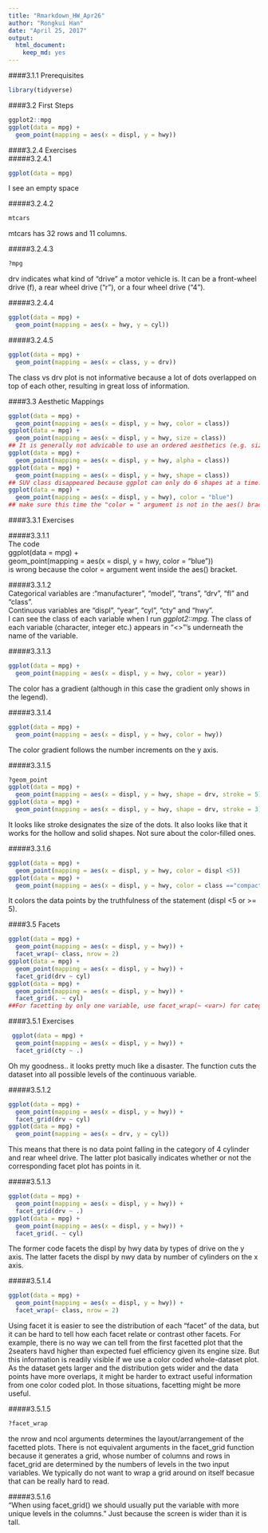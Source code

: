 ```yaml
---
title: "Rmarkdown_HW_Apr26"
author: "Rongkui Han"
date: "April 25, 2017"
output: 
  html_document: 
    keep_md: yes
--- 
```


####3.1.1 Prerequisites  
```r
library(tidyverse)
```

####3.2 First Steps  
```r
ggplot2::mpg
ggplot(data = mpg) + 
  geom_point(mapping = aes(x = displ, y = hwy))
```

####3.2.4 Exercises  
#####3.2.4.1   
```r
ggplot(data = mpg)
```

I see an empty space  

#####3.2.4.2   
```r
mtcars
```

mtcars has 32 rows and 11 columns.  

#####3.2.4.3   
```r
?mpg
```

drv indicates what kind of "drive" a motor vehicle is. It can be a front-wheel drive (f), a rear wheel drive ("r"), or a four wheel drive ("4").  

#####3.2.4.4   
```r
ggplot(data = mpg) +
  geom_point(mapping = aes(x = hwy, y = cyl))
```

#####3.2.4.5   
```r
ggplot(data = mpg) +
  geom_point(mapping = aes(x = class, y = drv))
```

The class vs drv plot is not informative because a lot of dots overlapped on top of each other, resulting in great loss of information.  

####3.3 Aesthetic Mappings   
```r
ggplot(data = mpg) + 
  geom_point(mapping = aes(x = displ, y = hwy, color = class))
ggplot(data = mpg) + 
  geom_point(mapping = aes(x = displ, y = hwy, size = class))
## It is generally not advicable to use an ordered aesthetics (e.g. size) for an unordered variable (e.g. class)
ggplot(data = mpg) + 
  geom_point(mapping = aes(x = displ, y = hwy, alpha = class))
ggplot(data = mpg) + 
  geom_point(mapping = aes(x = displ, y = hwy, shape = class))
## SUV class disappeared because ggplot can only do 6 shapes at a time. 
ggplot(data = mpg) + 
  geom_point(mapping = aes(x = displ, y = hwy), color = "blue")
## make sure this time the "color = " argument is not in the aes() brackets. Or color will appear as a varieble with a legend the says "blue".)
```

####3.3.1 Exercises  

#####3.3.1.1   
The code   
ggplot(data = mpg) +   
  geom_point(mapping = aes(x = displ, y = hwy, color = "blue"))  
is wrong because the color = argument went inside the aes() bracket.  
 
#####3.3.1.2   
Categorical variables are :"manufacturer", "model", "trans", "drv", "fl" and "class".   
Continuous variables are "displ", "year", "cyl", "cty" and "hwy".      
I can see the class of each variable when I run _ggplot2::mpg_. The class of each variable (character, integer etc.) appears in "<>"'s underneath the name of the variable.  

#####3.3.1.3   
```r
ggplot(data = mpg) + 
  geom_point(mapping = aes(x = displ, y = hwy, color = year))
```

The color has a gradient (although in this case the gradient only shows in the legend).   

#####3.3.1.4   
```r
ggplot(data = mpg) + 
  geom_point(mapping = aes(x = displ, y = hwy, color = hwy))
```

The color gradient follows the number increments on the y axis.  

#####3.3.1.5   
```r
?geom_point
ggplot(data = mpg) + 
  geom_point(mapping = aes(x = displ, y = hwy, shape = drv, stroke = 5))
ggplot(data = mpg) + 
  geom_point(mapping = aes(x = displ, y = hwy, shape = drv, stroke = 3))
```

It looks like stroke designates the size of the dots. It also looks like that it works for the hollow and solid shapes. Not sure about the color-filled ones.   

#####3.3.1.6     
```r
ggplot(data = mpg) + 
  geom_point(mapping = aes(x = displ, y = hwy, color = displ <5))
ggplot(data = mpg) + 
  geom_point(mapping = aes(x = displ, y = hwy, color = class =="compact"))
```

It colors the data points by the truthfulness of the statement (displ <5 or >= 5).    

####3.5 Facets  
```r
ggplot(data = mpg) + 
  geom_point(mapping = aes(x = displ, y = hwy)) + 
  facet_wrap(~ class, nrow = 2)
ggplot(data = mpg) + 
  geom_point(mapping = aes(x = displ, y = hwy)) + 
  facet_grid(drv ~ cyl)
ggplot(data = mpg) + 
  geom_point(mapping = aes(x = displ, y = hwy)) + 
  facet_grid(. ~ cyl)
##For facetting by only one variable, use facet_wrap(~ <var>) for categorial variables, and facet_grid(. ~ <var>) (or facet_grid(<var> ~ . )) for continuous variables. 
```

####3.5.1 Exercises    
```r
 ggplot(data = mpg) + 
  geom_point(mapping = aes(x = displ, y = hwy)) +
  facet_grid(cty ~ .)
```

Oh my goodness.. it looks pretty much like a disaster. The function cuts the dataset into all possible levels of the continuous variable.   

#####3.5.1.2  
```r
ggplot(data = mpg) + 
  geom_point(mapping = aes(x = displ, y = hwy)) + 
  facet_grid(drv ~ cyl)
ggplot(data = mpg) + 
  geom_point(mapping = aes(x = drv, y = cyl))
```

This means that there is no data point falling in the category of 4 cylinder and rear wheel drive. The latter plot basically indicates whether or not the corresponding facet plot has points in it. 

#####3.5.1.3    
```r
ggplot(data = mpg) + 
  geom_point(mapping = aes(x = displ, y = hwy)) +
  facet_grid(drv ~ .)
ggplot(data = mpg) + 
  geom_point(mapping = aes(x = displ, y = hwy)) +
  facet_grid(. ~ cyl)
```

The former code facets the displ by hwy data by types of drive on the y axis. The latter facets the displ by nwy data by number of cylinders on the x axis.   

#####3.5.1.4  
```r
ggplot(data = mpg) + 
  geom_point(mapping = aes(x = displ, y = hwy)) + 
  facet_wrap(~ class, nrow = 2)
```

Using facet it is easier to see the distribution of each "facet" of the data, but it can be hard to tell how each facet relate or contrast other facets. For example, there is no way we can tell from the first facetted plot that the 2seaters havd higher than expected fuel efficiency given its engine size. But this information is readily visible if we use a color coded whole-dataset plot. As the dataset gets larger and the distribution gets wider and the data points have more overlaps, it might be harder to extract useful information from one color coded plot. In those situations, facetting might be more useful.  

#####3.5.1.5  
```r
?facet_wrap
```

the nrow and ncol arguments determines the layout/arrangement of the facetted plots. There is not equivalent arguments in the facet_grid function because it generates a grid, whose number of columns and rows in facet_grid are determined by the numbers of levels in the two input variables. We typically do not want to wrap a grid around on itself becasue that can be really hard to read.  

#####3.5.1.6    
"When using facet_grid() we should usually put the variable with more unique levels in the columns." Just because the screen is wider than it is tall. 